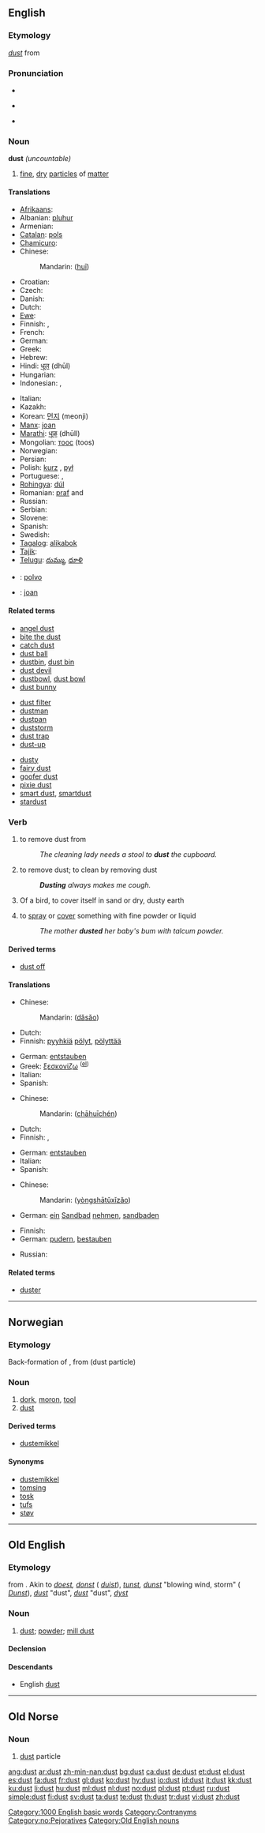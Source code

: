 {{wikipedia|Dust}}
==English==

===Etymology===
{{etyl|enm}} ''[[dust#Middle English|dust]]'' from {{etyl|ang}} {{term|dūst|lang=ang}}

===Pronunciation===
* {{audio|en-us-dust.ogg|Audio (US)}}
*{{IPA|dʌst}}
*: {{rhymes|ʌst}}
* {{homophones|dost}}

===Noun===
'''dust''' ''(uncountable)''

# [[fine]], [[dry]] [[particle]]s of [[matter]]

====Translations====
{{trans-top|fine, dry particles}}
* [[Afrikaans]]: {{t|af|afstof|xs=Afrikaans}}
* Albanian: [[pluhur]] {{m}}
* Armenian: {{t-|hy|փոշի|tr=p'oši|xs=Armenian}}
* [[Catalan]]: [[pols]] {{f}}
* [[Chamicuro]]: {{tø|ccc|ijpe}}
* Chinese:
*: Mandarin: {{zh-ts|灰|灰}} ([[huī]])
* Croatian: {{t-|hr|prah|m}}
* Czech: {{t-|cs|prach|m}}
* Danish: {{t-|da|støv|n}}
* Dutch: {{t+|nl|stof|n}}
* [[Ewe]]: {{tø|ee|fúfu|m|xs=Ewe}}
* Finnish: {{t+|fi|pöly}}, {{t-|fi|tomu}}
* French: {{t+|fr|poussière|f}}
* German: {{t+|de|Staub|m}}
* Greek: {{t+|el|σκόνη|f|tr=skóni|sc=Grek}}
* Hebrew: {{t+|he|אבק|m|tr=avak|sc=Hebr}}
* Hindi: [[धूल]] (dhūl)
* Hungarian: {{t+|hu|por}}
* Indonesian: {{t+|id|debu|xs=Indonesian}}, {{t-|id|duli|xs=Indonesian}}
{{trans-mid}}
* Italian: {{t+|it|polvere|f}}
* Kazakh: {{t|kk|шаң|tr=şañ|sc=Cyrl|xs=Kazakh}}
* Korean: [[먼지]] (meonji)
* [[Manx]]: [[joan]]
* [[Marathi]]: [[धूळ]] (dhūll)
* Mongolian: [[тоос]] (toos)
* Norwegian: {{t+|no|støv}}
* Persian: {{t+|fa|خاک|tr=khâk|xs=Persian}}
* Polish: [[kurz]] {{m}}, [[pył]] {{m}}
* Portuguese: {{t+|pt|pó|m}}, {{t+|pt|poeira|f}}
* [[Rohingya]]: [[dúl]]
* Romanian: [[praf]] {{f}} and {{m}}
* Russian: {{t+|ru|пыль|f|sc=Cyrl}}
* Serbian: {{t-|sr|prah|m}}
* Slovene: {{t+|sl|prah|m}}
* Spanish: {{t+|es|polvo|m}}
* Swedish: {{t+|sv|damm|n}}
* [[Tagalog]]: [[alikabok]]
* [[Tajik]]: {{t-|tg|чанг|tr=čang|sc=Cyrl|xs=Tajik}}
* [[Telugu]]: [[దుమ్ము]], [[ధూళి]]
{{trans-bottom}}

{{checktrans}}
* {{ttbc|Ido}}: [[polvo]]
* {{ttbc|Manx}}: [[joan#Manx|joan]]

====Related terms====
{{top3}}
* [[angel dust]]
* [[bite the dust]]
* [[catch dust]]
* [[dust ball]]
* [[dustbin]], [[dust bin]]
* [[dust devil]]
* [[dustbowl]], [[dust bowl]]
* [[dust bunny]]
{{mid3}}
* [[dust filter]]
* [[dustman]]
* [[dustpan]]
* [[duststorm]]
* [[dust trap]]
* [[dust-up]]
{{mid3}}
* [[dusty]]
* [[fairy dust]]
* [[goofer dust]]
* [[pixie dust]]
* [[smart dust]], [[smartdust]]
* [[stardust]]
{{bottom}}

===Verb===
{{en-verb}}

# {{transitive}} to remove dust from
#: ''The cleaning lady needs a stool to '''dust''' the cupboard.''
# {{intransitive}} to remove dust; to clean by removing dust
#: '''''Dusting''' always makes me cough.''
# {{intransitive}} Of a bird, to cover itself in sand or dry, dusty earth
# {{transitive}} to [[spray]] or [[cover]] something with fine powder or liquid
#: ''The mother '''dusted''' her baby's bum with talcum powder.''

====Derived terms====
* [[dust off]]

====Translations====
{{trans-top|(intransitive) to clean by removing dust}}
* Chinese:
*: Mandarin: {{zh-ts|打掃|打扫}} ([[dǎ]][[sǎo]])
* Dutch: {{t+|nl|afstoffen}}
* Finnish: [[pyyhkiä]] [[pöly|pölyt]], [[pölyttää]]
{{trans-mid}}
* German: [[entstauben]]
* Greek: [[ξεσκονίζω]] <sup>([[:el:ξεσκονίζω|el]])</sup>
* Italian: {{t+|it|spolverare}}
* Spanish: {{t+|es|desempolvar}}
{{trans-bottom}}

{{trans-top|(transitive) to remove dust from}}
* Chinese:
*: Mandarin: {{zh-ts|[[擦]][[灰塵]]|[[擦]][[灰尘]]}} ([[chā]][[huī]][[chén]])
* Dutch: {{t+|nl|afstoffen}}
* Finnish: {{t-|fi|tomuttaa}}, {{t-|fi|pölyttää}}
{{trans-mid}}
* German: [[entstauben]]
* Italian: {{t+|it|spolverare}}
* Spanish: {{t+|es|desempolvar}}
{{trans-bottom}}

{{trans-top|of a bird, to cover itself in sand}}
* Chinese:
*: Mandarin: {{zh-ts|用沙土洗澡|用沙土洗澡}} ([[yòng]][[shā]][[tǔ]][[xǐ]][[zǎo]])
{{trans-mid}}
* German: [[ein]] [[Sandbad]] [[nehmen]], [[sandbaden]]
{{trans-bottom}}

{{trans-top|to spray something with fine powder or liquid}}
* Finnish: {{t-|fi|pölyttää}}
* German: [[pudern]], [[bestauben]]
{{trans-mid}}
* Russian: {{t+|ru|опылять|sc=Cyrl}}
{{trans-bottom}}

====Related terms====
* [[duster]]

[[Category:1000 English basic words]]
[[Category:Contranyms]]

----

==Norwegian==

===Etymology===
Back-formation of {{term|dustet|lang=no}}, from {{etyl|non|no}} {{term|dust|lang=non}} (dust particle)

===Noun===
{{no-noun-m1}}

# [[dork]], [[moron]], [[tool]]
# [[dust]]

====Derived terms====
* [[dustemikkel]]

====Synonyms====
* [[dustemikkel]]
* [[tomsing]]
* [[tosk]]
* [[tufs]]
* [[støv]]

[[Category:no:Pejoratives]]

----

==Old English==

===Etymology===
{{proto|Germanic|dunst-|dust, vapor|lang=}} from {{proto|Indo-European|dheu-|vapor, smoke|lang=}}. Akin to {{etyl|odt|-}} ''[[doest]], [[donst]]'' ({{etyl|nld|-}} ''[[duist]]''), {{etyl|deu|-}} ''[[tunst]], [[dunst]]'' "blowing wind, storm" ({{etyl|deu|-}} ''[[Dunst]]''), {{etyl|nds|-}} ''[[dust#Low German|dust]]'' "dust", {{etyl|isl|-}} ''[[dust#Icelandic|dust]]'' "dust", {{etyl|dan|-}} ''[[dyst]]''

===Noun===
{{infl|ang|noun|head=dūst|g=n}}

# [[dust]]; [[powder]]; [[mill dust]]

====Declension====
{{ang-decl-noun|dūst|dūst|dūst|dūst|dūstes|dūsta|dūste|dūstum}}

====Descendants====
* English [[dust#English|dust]]

[[Category:Old English nouns]]

----

==Old Norse==

===Noun===
{{infl|non|noun|n}}

# [[dust#English|dust]] particle

[[ang:dust]]
[[ar:dust]]
[[zh-min-nan:dust]]
[[bg:dust]]
[[ca:dust]]
[[de:dust]]
[[et:dust]]
[[el:dust]]
[[es:dust]]
[[fa:dust]]
[[fr:dust]]
[[gl:dust]]
[[ko:dust]]
[[hy:dust]]
[[io:dust]]
[[id:dust]]
[[it:dust]]
[[kk:dust]]
[[ku:dust]]
[[li:dust]]
[[hu:dust]]
[[ml:dust]]
[[nl:dust]]
[[no:dust]]
[[pl:dust]]
[[pt:dust]]
[[ru:dust]]
[[simple:dust]]
[[fi:dust]]
[[sv:dust]]
[[ta:dust]]
[[te:dust]]
[[th:dust]]
[[tr:dust]]
[[vi:dust]]
[[zh:dust]]